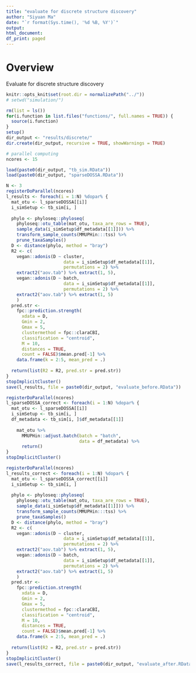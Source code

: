 ```yaml
---
title: "evaluate for discrete structure discovery"
author: "Siyuan Ma"
date: "`r format(Sys.time(), '%d %B, %Y')`"
output:
html_document:
df_print: paged
---
```

# Overview
Evaluate for discrete structure discovery

```r
knitr::opts_knit$set(root.dir = normalizePath("../"))
# setwd("simulation/")
```
```r
rm(list = ls())
for(i.function in list.files("functions/", full.names = TRUE)) {
  source(i.function)
}
setup()
dir_output <- "results/discrete/"
dir.create(dir_output, recursive = TRUE, showWarnings = TRUE)
```

```r
# parallel computing
ncores <- 15

load(paste0(dir_output, "tb_sim.RData"))
load(paste0(dir_output, "sparseDOSSA.RData"))
```

```r
N <- 3
registerDoParallel(ncores)
l_results <- foreach(i = 1:N) %dopar% {
  mat_otu <- l_sparseDOSSA[[i]]
  i_simSetup <- tb_sim[i, ]
  
  phylo <- phyloseq::phyloseq(
    phyloseq::otu_table(mat_otu, taxa_are_rows = TRUE),
    sample_data(i_simSetup$df_metadata[[1]])) %>% 
    transform_sample_counts(MMUPHin:::tss) %>% 
    prune_taxaSamples()
  D <- distance(phylo, method = "bray")
  R2 <- c(
    vegan::adonis(D ~ cluster, 
                      data = i_simSetup$df_metadata[[1]], 
                      permutations = 2) %>% 
    extract2("aov.tab") %>% extract(1, 5),
    vegan::adonis(D ~ batch, 
                      data = i_simSetup$df_metadata[[1]], 
                      permutations = 2) %>% 
    extract2("aov.tab") %>% extract(1, 5)
    )
  pred.str <- 
    fpc::prediction.strength(
      xdata = D,
      Gmin = 2,
      Gmax = 5,
      clustermethod = fpc::claraCBI,
      classification = "centroid",
      M = 10,
      distances = TRUE,
      count = FALSE)$mean.pred[-1] %>% 
    data.frame(k = 2:5, mean_pred = .)
  
  return(list(R2 = R2, pred.str = pred.str))
} 
stopImplicitCluster()
save(l_results, file = paste0(dir_output, "evaluate_before.RData"))
```

```r
registerDoParallel(ncores)
l_sparseDOSSA_correct <- foreach(i = 1:N) %dopar% {
  mat_otu <- l_sparseDOSSA[[i]]
  i_simSetup <- tb_sim[i, ]
  df_metadata <- tb_sim[i, ]$df_metadata[[1]]
  
    mat_otu %>% 
      MMUPHin::adjust.batch(batch = "batch", 
                            data = df_metadata) %>% 
      return()
} 
stopImplicitCluster()
```

```r
registerDoParallel(ncores)
l_results_correct <- foreach(i = 1:N) %dopar% {
  mat_otu <- l_sparseDOSSA_correct[[i]]
  i_simSetup <- tb_sim[i, ]
  
  phylo <- phyloseq::phyloseq(
    phyloseq::otu_table(mat_otu, taxa_are_rows = TRUE),
    sample_data(i_simSetup$df_metadata[[1]])) %>% 
    transform_sample_counts(MMUPHin:::tss) %>% 
    prune_taxaSamples()
  D <- distance(phylo, method = "bray")
  R2 <- c(
    vegan::adonis(D ~ cluster, 
                      data = i_simSetup$df_metadata[[1]], 
                      permutations = 2) %>% 
    extract2("aov.tab") %>% extract(1, 5),
    vegan::adonis(D ~ batch, 
                      data = i_simSetup$df_metadata[[1]], 
                      permutations = 2) %>% 
    extract2("aov.tab") %>% extract(1, 5)
    )
  pred.str <- 
    fpc::prediction.strength(
      xdata = D,
      Gmin = 2,
      Gmax = 5,
      clustermethod = fpc::claraCBI,
      classification = "centroid",
      M = 10,
      distances = TRUE,
      count = FALSE)$mean.pred[-1] %>% 
    data.frame(k = 2:5, mean_pred = .)
  
  return(list(R2 = R2, pred.str = pred.str))
} 
stopImplicitCluster()
save(l_results_correct, file = paste0(dir_output, "evaluate_after.RData"))
```
